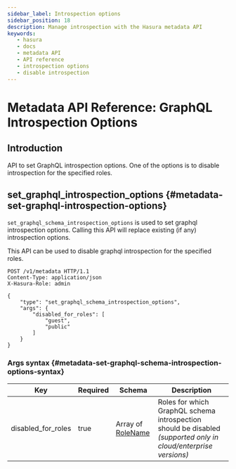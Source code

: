 ```yaml
---
sidebar_label: Introspection options
sidebar_position: 18
description: Manage introspection with the Hasura metadata API
keywords:
   - hasura
   - docs
   - metadata API
   - API reference
   - introspection options
   - disable introspection
---
```


# Metadata API Reference: GraphQL Introspection Options

## Introduction

API to set GraphQL introspection options. One of the options is to
disable introspection for the specified roles.

## set_graphql_introspection_options {#metadata-set-graphql-introspection-options}

`set_graphql_schema_introspection_options` is used to set graphql
introspection options. Calling this API will replace existing (if any)
introspection options.

This API can be used to disable graphql introspection for the specified roles.

```http
POST /v1/metadata HTTP/1.1
Content-Type: application/json
X-Hasura-Role: admin

{
    "type": "set_graphql_schema_introspection_options",
    "args": {
        "disabled_for_roles": [
            "guest",
            "public"
        ]
    }
}
```

### Args syntax {#metadata-set-graphql-schema-introspection-options-syntax}

| Key                | Required | Schema                                                                    | Description                                                                                                     |
|--------------------|----------|---------------------------------------------------------------------------|-----------------------------------------------------------------------------------------------------------------|
| disabled_for_roles | true     | Array of [RoleName](/graphql/core/api-reference/syntax-defs.mdx#rolename) | Roles for which GraphQL schema introspection should be disabled *(supported only in cloud/enterprise versions)* |
